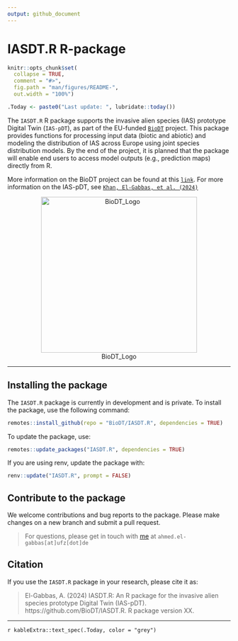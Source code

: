 ```yaml
---
output: github_document
---
```


# IASDT.R R-package

```r
knitr::opts_chunk$set(
  collapse = TRUE,
  comment = "#>",
  fig.path = "man/figures/README-",
  out.width = "100%")

.Today <- paste0("Last update: ", lubridate::today())
```

The `IASDT.R` R package supports the invasive alien species (IAS) prototype Digital Twin (`IAS-pDT`), as part of the EU-funded [`BioDT`](https://biodt.eu/) project. This package provides functions for processing input data (biotic and abiotic) and modeling the distribution of IAS across Europe using joint species distribution models. By the end of the project, it is planned that the package will enable end users to access model outputs (e.g., prediction maps) directly from R.

More information on the BioDT project can be found at this [`link`](https://biodt.eu/). For more information on the IAS-pDT, see [`Khan, El-Gabbas, et al. (2024)`](https://doi.org/10.3897/rio.10.e124579) <br/>

<center>![BioDT_Logo](https://git.ufz.de/uploads/-/system/group/avatar/4444/biodt.png){width="352"}</center>

<hr>

## Installing the package

The `IASDT.R` package is currently in development and is private. To install the package, use the following command:

```r
remotes::install_github(repo = "BioDT/IASDT.R", dependencies = TRUE)
```

To update the package, use:

```r
remotes::update_packages("IASDT.R", dependencies = TRUE)
```

If you are using renv, update the package with:

```r
renv::update("IASDT.R", prompt = FALSE)
```

## Contribute to the package

We welcome contributions and bug reports to the package. Please make changes on a new branch and submit a pull request.

> For questions, please get in touch with [me](https://elgabbas.netlify.app/) at `ahmed.el-gabbas[at]ufz[dot]de`

## Citation

If you use the `IASDT.R` package in your research, please cite it as:

> El-Gabbas, A. (2024) IASDT.R: An R package for the invasive alien species prototype Digital Twin (IAS-pDT). https://github.com/BioDT/IASDT.R. R package version XX.

---

`r kableExtra::text_spec(.Today, color = "grey")`
